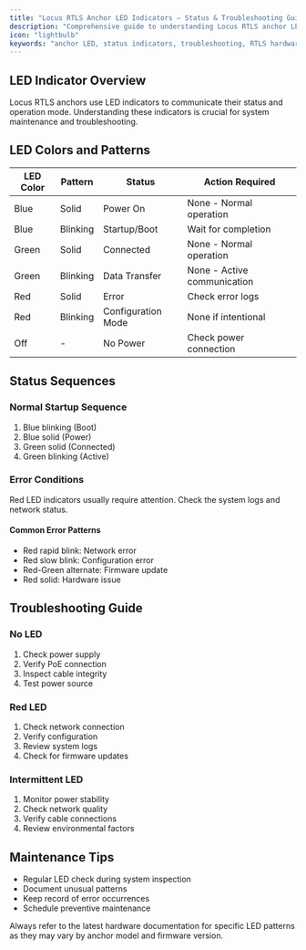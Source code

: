 ```yaml
---
title: "Locus RTLS Anchor LED Indicators – Status & Troubleshooting Guide"
description: "Comprehensive guide to understanding Locus RTLS anchor LED indicators: status meanings, troubleshooting, error patterns, and maintenance tips for industrial deployments."
icon: "lightbulb"
keywords: "anchor LED, status indicators, troubleshooting, RTLS hardware, system status, LED patterns, maintenance, Locus RTLS"
---
```


## LED Indicator Overview

Locus RTLS anchors use LED indicators to communicate their status and operation mode. Understanding these indicators is crucial for system maintenance and troubleshooting.

## LED Colors and Patterns

| LED Color | Pattern | Status | Action Required |
|-----------|---------|---------|----------------|
| Blue | Solid | Power On | None - Normal operation |
| Blue | Blinking | Startup/Boot | Wait for completion |
| Green | Solid | Connected | None - Normal operation |
| Green | Blinking | Data Transfer | None - Active communication |
| Red | Solid | Error | Check error logs |
| Red | Blinking | Configuration Mode | None if intentional |
| Off | - | No Power | Check power connection |

## Status Sequences

### Normal Startup Sequence
1. Blue blinking (Boot)
2. Blue solid (Power)
3. Green solid (Connected)
4. Green blinking (Active)

### Error Conditions

<Callout type="warning" emoji="⚠️">
  Red LED indicators usually require attention. Check the system logs and network status.
</Callout>

#### Common Error Patterns
- Red rapid blink: Network error
- Red slow blink: Configuration error
- Red-Green alternate: Firmware update
- Red solid: Hardware issue

## Troubleshooting Guide

### No LED
1. Check power supply
2. Verify PoE connection
3. Inspect cable integrity
4. Test power source

### Red LED
1. Check network connection
2. Verify configuration
3. Review system logs
4. Check for firmware updates

### Intermittent LED
1. Monitor power stability
2. Check network quality
3. Verify cable connections
4. Review environmental factors

## Maintenance Tips

- Regular LED check during system inspection
- Document unusual patterns
- Keep record of error occurrences
- Schedule preventive maintenance

<Callout type="info" emoji="ℹ️">
  Always refer to the latest hardware documentation for specific LED patterns as they may vary by anchor model and firmware version.
</Callout>



